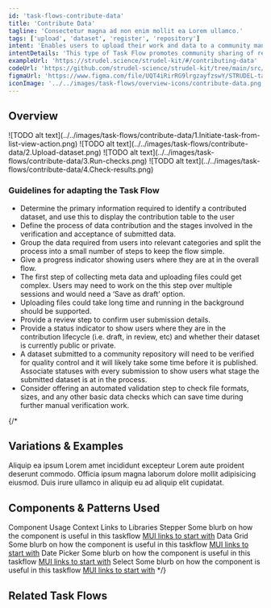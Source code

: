 ```yaml
---
id: 'task-flows-contribute-data'
title: 'Contribute Data'
tagline: 'Consectetur magna ad non enim mollit ea Lorem ullamco.'
tags: ['upload', 'dataset', 'register', 'repository']
intent: 'Enables users to upload their work and data to a community managed repository.'
intentDetails: 'This type of Task Flow promotes community sharing of research data / knowledge and is essential for growth & promotion of open science.'
exampleUrl: 'https://strudel.science/strudel-kit/#/contributing-data'
codeUrl: 'https://github.com/strudel-science/strudel-kit/tree/main/src/app/contributing-data'
figmaUrl: 'https://www.figma.com/file/UQT4iRirRG9lrgzayfzswY/STRUDEL-task-flows?type=design&node-id=1%3A62422&mode=design&t=YPdwq8c0BdXx5Um8-1'
iconImage: '../../images/task-flows/overview-icons/contribute-data.png'
---
```


## Overview

<Grid container spacing={4}>
  <Grid item md={4}>
    ![TODO alt text](../../images/task-flows/contribute-data/1.Initiate-task-from-list-view-action.png)
  </Grid>
  <Grid item md={4}>
    ![TODO alt text](../../images/task-flows/contribute-data/2.Upload-dataset.png)
  </Grid>
  <Grid item md={4}>
    ![TODO alt text](../../images/task-flows/contribute-data/3.Run-checks.png)
  </Grid>
  <Grid item md={4}>
    ![TODO alt text](../../images/task-flows/contribute-data/4.Check-results.png)
  </Grid>
</Grid>

### Guidelines for adapting the Task Flow

<ul>
  <li>
    Determine the primary information required to identify a contributed dataset, and use this to display the contribution table to the user
  </li>
  <li>
    Define the process of data contribution and the stages involved in the verification and acceptance of submitted data. 
  </li>
  <li>
    Group the data required from users into relevant categories and split the process into a small number of steps to keep the flow simple.
  </li>
  <li>
    Give a progress indicator showing users where they are at in the overall flow.
  </li>
  <li>
    The first step of collecting meta data and uploading files could get complex.  Users may need to work on the this step over multiple sessions and would need a ‘Save as draft’ option.
  </li>
  <li>
    Uploading files could take long time and running in the background should be supported.
  </li>
  <li>
    Provide a review step to confirm user submission details.
  </li>
  <li>
    Provide a status indicator to show users where they are in the contribution lifecycle (i.e. draft, in review, etc) and whether their dataset is currently public or private.
  </li>
  <li>
    A dataset submitted to a community repository will need to be verified for quality control and it will likely take some time before it is published. Associate statuses with every submission to show users what stage the submitted dataset is at in the process.
  </li>
  <li>
    Consider offering an automated validation step to check file formats, sizes, and any other basic data checks which can save time during further manual verification work.
  </li>
</ul>

{/*
## Variations & Examples

Aliquip ea ipsum Lorem amet incididunt excepteur Lorem aute proident deserunt commodo. Officia ipsum magna laborum dolore mollit adipisicing eiusmod. Duis irure ullamco in aliquip eu ad aliquip elit cupidatat.

## Components & Patterns Used

<InfoTable>
  <TableHead>
    <TableRow>
      <TableCell>Component</TableCell>
      <TableCell>Usage Context</TableCell>
      <TableCell>Links to Libraries</TableCell>
    </TableRow>
  </TableHead>
  <TableBody>
    <TableRow>
      <TableCell>Stepper</TableCell>
      <TableCell>Some blurb on how the component is useful in this taskflow</TableCell>
      <TableCell><a href="https://mui.com/material-ui/react-stepper/" target="_blank">MUI links to start with</a></TableCell>
    </TableRow>
    <TableRow>
      <TableCell>Data Grid</TableCell>
      <TableCell>Some blurb on how the component is useful in this taskflow</TableCell>
      <TableCell><a href="https://mui.com/x/react-data-grid/" target="_blank">MUI links to start with</a></TableCell>
    </TableRow>
    <TableRow>
      <TableCell>Date Picker</TableCell>
      <TableCell>Some blurb on how the component is useful in this taskflow</TableCell>
      <TableCell><a href="https://mui.com/x/react-date-pickers/" target="_blank">MUI links to start with</a></TableCell>
    </TableRow>
    <TableRow>
      <TableCell>Select</TableCell>
      <TableCell>Some blurb on how the component is useful in this taskflow</TableCell>
      <TableCell><a href="https://mui.com/material-ui/react-select/">MUI links to start with</a></TableCell>
    </TableRow>
  </TableBody>
</InfoTable>
*/}

## Related Task Flows

<Grid container spacing={4}>
  <Grid item md={6}>
    <TaskFlowCard name="Search Data Repositories" />
  </Grid>
  <Grid item md={6}>
    <TaskFlowCard name="Explore Data" />
  </Grid>
</Grid>